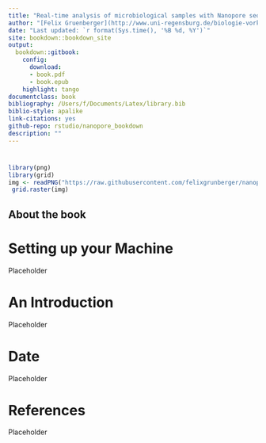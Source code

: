 ```yaml
--- 
title: "Real-time analysis of microbiological samples with Nanopore sequencing"
author: "[Felix Gruenberger](http://www.uni-regensburg.de/biologie-vorklinische-medizin/mikrobiologie/team/index.html)"
date: "Last updated: `r format(Sys.time(), '%B %d, %Y')`"
site: bookdown::bookdown_site
output: 
  bookdown::gitbook:
    config:
      download:
      - book.pdf
      - book.epub
    highlight: tango
documentclass: book
bibliography: /Users/f/Documents/Latex/library.bib
biblio-style: apalike
link-citations: yes
github-repo: rstudio/nanopore_bookdown
description: ""
---
```



#  {- #about}  


```r
library(png)
library(grid)
img <- readPNG("https://raw.githubusercontent.com/felixgrunberger/nanopore_bookdown/master/images/cover.jpg")
 grid.raster(img)
```


## About the book {-}

<!--chapter:end:index.Rmd-->


# Setting up your Machine {#setup}

Placeholder



<!--chapter:end:01-setup.Rmd-->


# An Introduction {#introduction}  

Placeholder



<!--chapter:end:02-introduction.Rmd-->


# Date

Placeholder



<!--chapter:end:03-date.Rmd-->


# References

Placeholder



<!--chapter:end:04-references.Rmd-->

